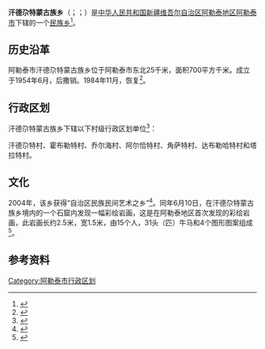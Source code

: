 {{中国乡级行政区
|行政区全称           = 汗德尕特蒙古族乡
|景观照片文件名       = 
|景观照片大小         = 
|景观照片描述         = 
|汉语拼音             =
|其他语言             = 
|其他语言名称         = 
|位置图文件名         =
|位置图描述           = 
<!--以下内容将显示在“概览”栏-->
|上级行政区           = [[阿勒泰市|阿勒泰市]]
|行政区类别           = [[乡镇|乡镇]]
|行政区划代码         = 65 43 01 202
|行政区划             = 7
|建置时间             = 
|政府驻地             = 
|毗邻行政区           = 
|地理坐标             =
|总面积               = 
|总人口               = 
|总人口年份           = 
|户籍人口             = 
|户籍人口年份         = 
|常住人口             = 
|常住人口年份         = 
|人口密度             = 
|GDP                  = 
|GDP年份              = 
|邮政编码             = 
|电话区号             = 906
|官方网站             = 
|网站名称             = 
|65/43/01/202/000}}

'''汗德尕特蒙古族乡'''（{{lang-ug|ug=خاندىغاتى موڭغۇل يېزىسى|official=Handiĝati Mongĝul Yêzisi|lat=Xandighati Mongghul Yëzisi}}；{{lang-kk|حاندىعاتى موڭعۇل اۋىلى}}；{{lang-mn|{{MongolUnicode|ᠬᠠᠨᠳᠠᠭᠠᠶᠢᠲᠤ<br />ᠮᠣᠩᠭᠣᠯ<br />ᠦᠨᠳᠦᠰᠦᠲᠡᠨ ᠤ<br />ᠰᠤᠮᠤ}}}}）是[[中华人民共和国|中华人民共和国]][[新疆维吾尔自治区|新疆维吾尔自治区]][[阿勒泰地区|阿勒泰地区]][[阿勒泰市|阿勒泰市]]下辖的一个[[民族乡|民族乡]]<ref>{{PRC admin/ref sgc|{{PRC admin/parent|65/43/01/202/000}}}}</ref>。

== 历史沿革 ==
阿勒泰市汗德尕特蒙古族乡位于阿勒泰市东北25千米，面积700平方千米。成立于1954年6月，后撒销。1984年11月，恢复<ref>{{Cite book|title=新疆百科知识辞典|last=蒲开夫，朱一凡，李行力主编|publisher=西安：陕西人民出版社|year=2008.11|isbn=978-7-224-08622-5|pages=503}}</ref>。

== 行政区划 ==
汗德尕特蒙古族乡下辖以下村级行政区划单位<ref>{{PRC admin/ref sgc|65/43/01/202/000}}</ref>：

汗德尕特村、霍布勒特村、乔尔海村、阿尔恰特村、角萨特村、达布勒哈特村和塔拉特村。

== 文化 ==
2004年，该乡获得“自治区民族民间艺术之乡”<ref>{{Cite book|title=中国民间文化艺术之乡全集 2008年 中|last=李宏，刘波主编；文化部艺术服务中心编|publisher=北京：中国科学文化音像出版社|year=2010.06|isbn=7-89452-170-1|pages=1034}}</ref>。同年6月10日，在汗德尕特蒙古族乡境内的一个石窟内发现一幅彩绘岩画，这是在阿勒泰地区首次发现的彩绘岩画，此岩画长约2.5米，宽1.5米，由15个人，31头（匹）牛马和4个图形图案组成<ref>{{Cite book|title=新疆年鉴 2005 总第21部|last=武星斗主编；新疆维吾尔自治区地方志编纂委员会编辑|publisher=新疆年鉴社|year=2005.09|pages=466}}</ref>。

== 参考资料 ==
{{reflist|3}}
{{阿勒泰地区行政区划}}
{{新疆维吾尔自治区阿勒泰地区阿勒泰市行政区划}}
[[Category:阿勒泰市行政区划|Category:阿勒泰市行政区划]]
